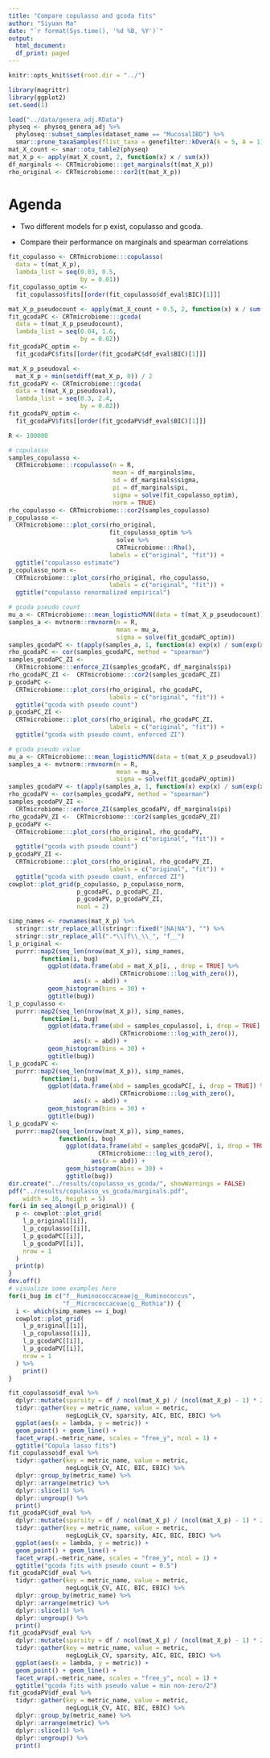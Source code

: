 ```yaml
---
title: "Compare copulasso and gcoda fits"
author: "Siyuan Ma"
date: "`r format(Sys.time(), '%d %B, %Y')`"
output:
  html_document:
  df_print: paged
---
```

```r
knitr::opts_knit$set(root.dir = "../")
```

```r
library(magrittr)
library(ggplot2)
set.seed(1)
```

```r
load("../data/genera_adj.RData")
physeq <- physeq_genera_adj %>% 
  phyloseq::subset_samples(dataset_name == "MucosalIBD") %>% 
  smar::prune_taxaSamples(flist_taxa = genefilter::kOverA(k = 5, A = 1))
mat_X_count <- smar::otu_table2(physeq)
mat_X_p <- apply(mat_X_count, 2, function(x) x / sum(x))
df_marginals <- CRTmicrobiome:::get_marginals(t(mat_X_p))
rho_original <- CRTmicrobiome:::cor2(t(mat_X_p))
```

# Agenda

* Two different models for p exist, copulasso and gcoda.

* Compare their performance on marginals and spearman correlations

```r
fit_copulasso <- CRTmicrobiome:::copulasso(
  data = t(mat_X_p),
  lambda_list = seq(0.03, 0.5,
                    by = 0.01))
fit_copulasso_optim <- 
  fit_copulasso$fits[[order(fit_copulasso$df_eval$BIC)[1]]]
```

```r
mat_X_p_pseudocount <- apply(mat_X_count + 0.5, 2, function(x) x / sum(x))
fit_gcodaPC <- CRTmicrobiome:::gcoda(
  data = t(mat_X_p_pseudocount),
  lambda_list = seq(0.04, 1.6,
                    by = 0.02))
fit_gcodaPC_optim <- 
  fit_gcodaPC$fits[[order(fit_gcodaPC$df_eval$BIC)[1]]]
```

```r
mat_X_p_pseudoval <- 
  mat_X_p + min(setdiff(mat_X_p, 0)) / 2
fit_gcodaPV <- CRTmicrobiome:::gcoda(
  data = t(mat_X_p_pseudoval),
  lambda_list = seq(0.3, 2.4,
                    by = 0.02))
fit_gcodaPV_optim <- 
  fit_gcodaPV$fits[[order(fit_gcodaPV$df_eval$BIC)[1]]]
```

```r
R <- 100000

# copulasso
samples_copulasso <- 
  CRTmicrobiome:::rcopulasso(n = R,
                             mean = df_marginals$mu,
                             sd = df_marginals$sigma,
                             pi = df_marginals$pi,
                             sigma = solve(fit_copulasso_optim),
                             norm = TRUE)
rho_copulasso <- CRTmicrobiome:::cor2(samples_copulasso)
p_copulasso <- 
  CRTmicrobiome:::plot_cors(rho_original, 
                            fit_copulasso_optim %>% 
                              solve %>% 
                              CRTmicrobiome:::Rho(),
                            labels = c("original", "fit")) +
  ggtitle("copulasso estimate")
p_copulasso_norm <- 
  CRTmicrobiome:::plot_cors(rho_original, rho_copulasso, 
                            labels = c("original", "fit")) +
  ggtitle("copulasso renormalized empirical")

# gcoda pseudo count
mu_a <- CRTmicrobiome:::mean_logisticMVN(data = t(mat_X_p_pseudocount))
samples_a <- mvtnorm::rmvnorm(n = R, 
                              mean = mu_a, 
                              sigma = solve(fit_gcodaPC_optim))
samples_gcodaPC <- t(apply(samples_a, 1, function(x) exp(x) / sum(exp(x))))
rho_gcodaPC <- cor(samples_gcodaPC, method = "spearman")
samples_gcodaPC_ZI <- 
  CRTmicrobiome:::enforce_ZI(samples_gcodaPC, df_marginals$pi)
rho_gcodaPC_ZI <-  CRTmicrobiome:::cor2(samples_gcodaPC_ZI)
p_gcodaPC <- 
  CRTmicrobiome:::plot_cors(rho_original, rho_gcodaPC, 
                            labels = c("original", "fit")) +
  ggtitle("gcoda with pseudo count")
p_gcodaPC_ZI <- 
  CRTmicrobiome:::plot_cors(rho_original, rho_gcodaPC_ZI, 
                            labels = c("original", "fit")) +
  ggtitle("gcoda with pseudo count, enforced ZI")

# gcoda pseudo value
mu_a <- CRTmicrobiome:::mean_logisticMVN(data = t(mat_X_p_pseudoval))
samples_a <- mvtnorm::rmvnorm(n = R, 
                              mean = mu_a, 
                              sigma = solve(fit_gcodaPV_optim))
samples_gcodaPV <- t(apply(samples_a, 1, function(x) exp(x) / sum(exp(x))))
rho_gcodaPV <- cor(samples_gcodaPV, method = "spearman")
samples_gcodaPV_ZI <- 
  CRTmicrobiome:::enforce_ZI(samples_gcodaPV, df_marginals$pi)
rho_gcodaPV_ZI <-  CRTmicrobiome:::cor2(samples_gcodaPV_ZI)
p_gcodaPV <- 
  CRTmicrobiome:::plot_cors(rho_original, rho_gcodaPV, 
                            labels = c("original", "fit")) +
  ggtitle("gcoda with pseudo count")
p_gcodaPV_ZI <- 
  CRTmicrobiome:::plot_cors(rho_original, rho_gcodaPV_ZI, 
                            labels = c("original", "fit")) +
  ggtitle("gcoda with pseudo count, enforced ZI")
cowplot::plot_grid(p_copulasso, p_copulasso_norm,
                   p_gcodaPC, p_gcodaPC_ZI,
                   p_gcodaPV, p_gcodaPV_ZI,
                   ncol = 2)
```

```r
simp_names <- rownames(mat_X_p) %>% 
  stringr::str_replace_all(stringr::fixed("|NA|NA"), "") %>% 
  stringr::str_replace_all(".*\\|f\\_\\_", "f__")
l_p_original <- 
  purrr::map2(seq_len(nrow(mat_X_p)), simp_names,
         function(i, bug) 
           ggplot(data.frame(abd = mat_X_p[i, , drop = TRUE] %>% 
                               CRTmicrobiome:::log_with_zero()),
                  aes(x = abd)) +
           geom_histogram(bins = 30) + 
           ggtitle(bug))
l_p_copulasso <- 
  purrr::map2(seq_len(nrow(mat_X_p)), simp_names,
         function(i, bug) 
           ggplot(data.frame(abd = samples_copulasso[, i, drop = TRUE] %>% 
                               CRTmicrobiome:::log_with_zero()),
                  aes(x = abd)) +
           geom_histogram(bins = 30) + 
           ggtitle(bug))
l_p_gcodaPC <-
  purrr::map2(seq_len(nrow(mat_X_p)), simp_names,
         function(i, bug) 
           ggplot(data.frame(abd = samples_gcodaPC[, i, drop = TRUE]) %>% 
                               CRTmicrobiome:::log_with_zero(),
                  aes(x = abd)) +
           geom_histogram(bins = 30) + 
           ggtitle(bug))
l_p_gcodaPV <-
  purrr::map2(seq_len(nrow(mat_X_p)), simp_names,
              function(i, bug) 
                ggplot(data.frame(abd = samples_gcodaPV[, i, drop = TRUE]) %>% 
                         CRTmicrobiome:::log_with_zero(),
                       aes(x = abd)) +
                geom_histogram(bins = 30) + 
                ggtitle(bug))
dir.create("../results/copulasso_vs_gcoda/", showWarnings = FALSE)
pdf("../results/copulasso_vs_gcoda/marginals.pdf",
    width = 16, height = 5)
for(i in seq_along(l_p_original)) {
  p <- cowplot::plot_grid(
    l_p_original[[i]],
    l_p_copulasso[[i]],
    l_p_gcodaPC[[i]],
    l_p_gcodaPV[[i]],
    nrow = 1
  ) 
  print(p)
}
dev.off()
# visualize some examples here
for(i_bug in c("f__Ruminococcaceae|g__Ruminococcus",
               "f__Micrococcaceae|g__Rothia")) {
  i <- which(simp_names == i_bug)
  cowplot::plot_grid(
    l_p_original[[i]],
    l_p_copulasso[[i]],
    l_p_gcodaPC[[i]],
    l_p_gcodaPV[[i]],
    nrow = 1
  ) %>% 
    print()
}
```

```r
fit_copulasso$df_eval %>%
  dplyr::mutate(sparsity = df / ncol(mat_X_p) / (ncol(mat_X_p) - 1) * 2) %>%
  tidyr::gather(key = metric_name, value = metric,
                negLogLik_CV, sparsity, AIC, BIC, EBIC) %>%
  ggplot(aes(x = lambda, y = metric)) +
  geom_point() + geom_line() +
  facet_wrap(.~metric_name, scales = "free_y", ncol = 1) +
  ggtitle("Copula lasso fits")
fit_copulasso$df_eval %>% 
  tidyr::gather(key = metric_name, value = metric,
                negLogLik_CV, AIC, BIC, EBIC) %>% 
  dplyr::group_by(metric_name) %>% 
  dplyr::arrange(metric) %>% 
  dplyr::slice(1) %>% 
  dplyr::ungroup() %>% 
  print()
fit_gcodaPC$df_eval %>%
  dplyr::mutate(sparsity = df / ncol(mat_X_p) / (ncol(mat_X_p) - 1) * 2) %>%
  tidyr::gather(key = metric_name, value = metric,
                negLogLik_CV, sparsity, AIC, BIC, EBIC) %>%
  ggplot(aes(x = lambda, y = metric)) +
  geom_point() + geom_line() +
  facet_wrap(.~metric_name, scales = "free_y", ncol = 1) +
  ggtitle("gcoda fits with pseudo count = 0.5")
fit_gcodaPC$df_eval %>% 
  tidyr::gather(key = metric_name, value = metric,
                negLogLik_CV, AIC, BIC, EBIC) %>% 
  dplyr::group_by(metric_name) %>% 
  dplyr::arrange(metric) %>% 
  dplyr::slice(1) %>% 
  dplyr::ungroup() %>% 
  print()
fit_gcodaPV$df_eval %>%
  dplyr::mutate(sparsity = df / ncol(mat_X_p) / (ncol(mat_X_p) - 1) * 2) %>%
  tidyr::gather(key = metric_name, value = metric,
                negLogLik_CV, sparsity, AIC, BIC, EBIC) %>%
  ggplot(aes(x = lambda, y = metric)) +
  geom_point() + geom_line() +
  facet_wrap(.~metric_name, scales = "free_y", ncol = 1) +
  ggtitle("gcoda fits with pseudo value = min non-zero/2")
fit_gcodaPV$df_eval %>% 
  tidyr::gather(key = metric_name, value = metric,
                negLogLik_CV, AIC, BIC, EBIC) %>% 
  dplyr::group_by(metric_name) %>% 
  dplyr::arrange(metric) %>% 
  dplyr::slice(1) %>% 
  dplyr::ungroup() %>% 
  print()
```